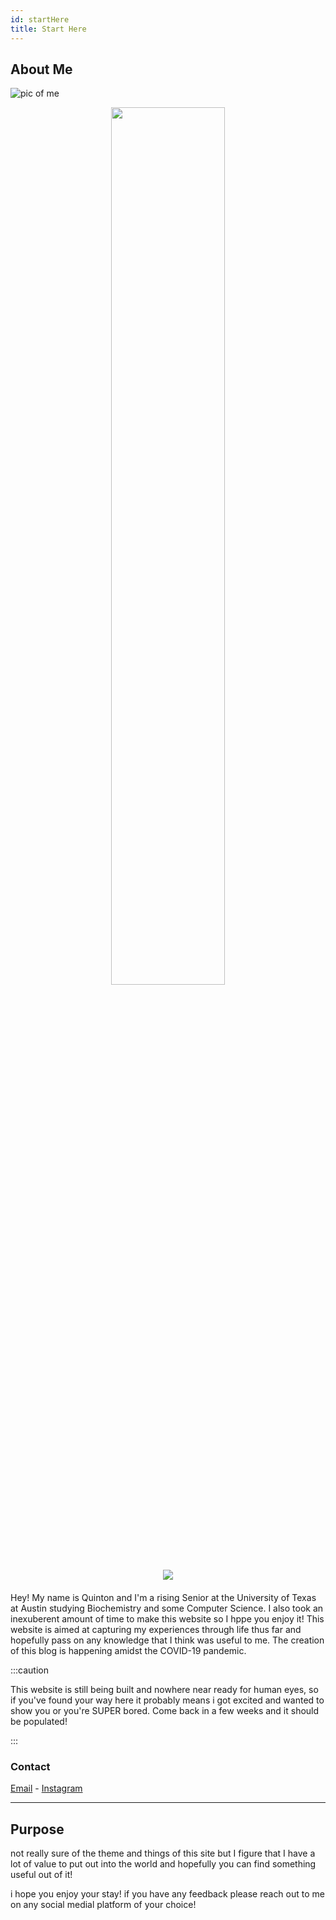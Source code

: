 ```yaml
---
id: startHere
title: Start Here
---
```



## About Me

![pic of me](../static/img/headshot/photo.jpg)

<center>
  <img src="/img/headshot/photo.jpg" width="60%" class="center" />
</center>
<center>
  <img src={useBaseUrl("/img/favicon.ico")} class="center" />
</center>

####

Hey! My name is Quinton and I'm a rising Senior at the University of Texas at
Austin studying Biochemistry and some Computer Science. I also took an
inexuberent amount of time to make this website so I hppe you enjoy it! This
website is aimed at capturing my experiences through life thus far and
hopefully pass on any knowledge that I think was useful to me. The creation of
this blog is happening amidst the COVID-19 pandemic.

:::caution

This website is still being built and nowhere near ready for human eyes, so if you've found your way here it probably means i got excited and wanted to show you or you're SUPER bored.
Come back in a few weeks and it should be populated!

:::

### Contact

[Email](mailto:quintonpham@gmail.com) - [Instagram](https://www.instagram.com/phamousq/)

---

## Purpose

not really sure of the theme and things of this site but I figure that I have
a lot of value to put out into the world and hopefully you can find something
useful out of it!

i hope you enjoy your stay! if you have any feedback please reach out to me on any social medial platform of your choice!
